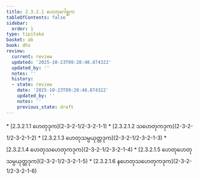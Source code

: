 ```yaml
---
title: 2.3.2.1 ဟေတုဂေါစ္ဆက
tableOfContents: false
sidebar:
  order: 1
type: tipitaka
basket: ab
book: dhs
review:
  current: review
  updated: '2025-10-23T09:20:48.874322'
  updated_by: ''
  notes: ''
  history:
  - state: review
    date: '2025-10-23T09:20:48.874322'
    updated_by: ''
    notes: ''
    previous_state: draft
---
```



<ReviewStatus review={frontmatter.review} showDetails={true} />

<HypothesisAnnotation frontmatter={frontmatter} />

<DynamicBreadcrumb />



<TableOfContents book="dhs" section="2.3.2.1">
* [2.3.2.1.1 ဟေတုဒုက](2-3-2-1/2-3-2-1-1)
* [2.3.2.1.2 သဟေတုကဒုက](2-3-2-1/2-3-2-1-2)
* [2.3.2.1.3 ဟေတုသမ္ပယုတ္တဒုက](2-3-2-1/2-3-2-1-3)
* [2.3.2.1.4 ဟေတုသဟေတုကဒုက](2-3-2-1/2-3-2-1-4)
* [2.3.2.1.5 ဟေတုဟေတုသမ္ပယုတ္တဒုက](2-3-2-1/2-3-2-1-5)
* [2.3.2.1.6 နဟေတုသဟေတုကဒုက](2-3-2-1/2-3-2-1-6)
</TableOfContents>